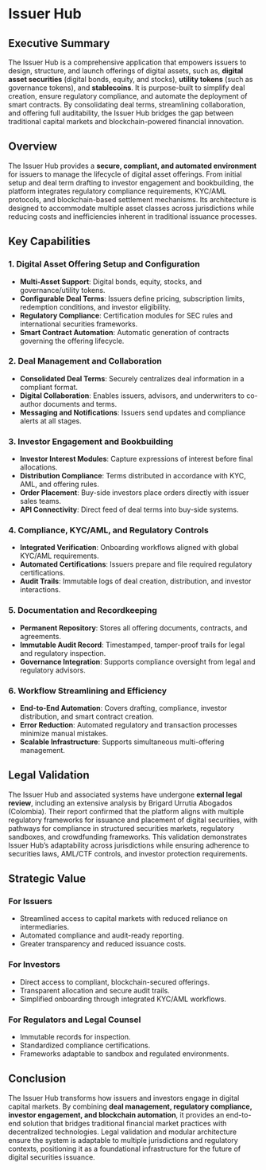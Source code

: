 # Issuer Hub

## Executive Summary

The Issuer Hub is a comprehensive application that empowers issuers to design, structure, and launch offerings of digital assets, such as, **digital asset securities** (digital bonds, equity, and stocks), **utility tokens** (such as governance tokens), and **stablecoins**. It is purpose-built to simplify deal creation, ensure regulatory compliance, and automate the deployment of smart contracts. By consolidating deal terms, streamlining collaboration, and offering full auditability, the Issuer Hub bridges the gap between traditional capital markets and blockchain-powered financial innovation.



## Overview

The Issuer Hub provides a **secure, compliant, and automated environment** for issuers to manage the lifecycle of digital asset offerings. From initial setup and deal term drafting to investor engagement and bookbuilding, the platform integrates regulatory compliance requirements, KYC/AML protocols, and blockchain-based settlement mechanisms. Its architecture is designed to accommodate multiple asset classes across jurisdictions while reducing costs and inefficiencies inherent in traditional issuance processes.



## Key Capabilities

### 1. Digital Asset Offering Setup and Configuration

* **Multi-Asset Support**: Digital bonds, equity, stocks, and governance/utility tokens.
* **Configurable Deal Terms**: Issuers define pricing, subscription limits, redemption conditions, and investor eligibility.
* **Regulatory Compliance**: Certification modules for SEC rules and international securities frameworks.
* **Smart Contract Automation**: Automatic generation of contracts governing the offering lifecycle.

### 2. Deal Management and Collaboration

* **Consolidated Deal Terms**: Securely centralizes deal information in a compliant format.
* **Digital Collaboration**: Enables issuers, advisors, and underwriters to co-author documents and terms.
* **Messaging and Notifications**: Issuers send updates and compliance alerts at all stages.

### 3. Investor Engagement and Bookbuilding

* **Investor Interest Modules**: Capture expressions of interest before final allocations.
* **Distribution Compliance**: Terms distributed in accordance with KYC, AML, and offering rules.
* **Order Placement**: Buy-side investors place orders directly with issuer sales teams.
* **API Connectivity**: Direct feed of deal terms into buy-side systems.

### 4. Compliance, KYC/AML, and Regulatory Controls

* **Integrated Verification**: Onboarding workflows aligned with global KYC/AML requirements.
* **Automated Certifications**: Issuers prepare and file required regulatory certifications.
* **Audit Trails**: Immutable logs of deal creation, distribution, and investor interactions.

### 5. Documentation and Recordkeeping

* **Permanent Repository**: Stores all offering documents, contracts, and agreements.
* **Immutable Audit Record**: Timestamped, tamper-proof trails for legal and regulatory inspection.
* **Governance Integration**: Supports compliance oversight from legal and regulatory advisors.

### 6. Workflow Streamlining and Efficiency

* **End-to-End Automation**: Covers drafting, compliance, investor distribution, and smart contract creation.
* **Error Reduction**: Automated regulatory and transaction processes minimize manual mistakes.
* **Scalable Infrastructure**: Supports simultaneous multi-offering management.



## Legal Validation

The Issuer Hub and associated systems have undergone **external legal review**, including an extensive analysis by Brigard Urrutia Abogados (Colombia). Their report confirmed that the platform aligns with multiple regulatory frameworks for issuance and placement of digital securities, with pathways for compliance in structured securities markets, regulatory sandboxes, and crowdfunding frameworks. This validation demonstrates Issuer Hub’s adaptability across jurisdictions while ensuring adherence to securities laws, AML/CTF controls, and investor protection requirements.



## Strategic Value

### For Issuers

* Streamlined access to capital markets with reduced reliance on intermediaries.
* Automated compliance and audit-ready reporting.
* Greater transparency and reduced issuance costs.

### For Investors

* Direct access to compliant, blockchain-secured offerings.
* Transparent allocation and secure audit trails.
* Simplified onboarding through integrated KYC/AML workflows.

### For Regulators and Legal Counsel

* Immutable records for inspection.
* Standardized compliance certifications.
* Frameworks adaptable to sandbox and regulated environments.



## Conclusion

The Issuer Hub transforms how issuers and investors engage in digital capital markets. By combining **deal management, regulatory compliance, investor engagement, and blockchain automation**, it provides an end-to-end solution that bridges traditional financial market practices with decentralized technologies. Legal validation and modular architecture ensure the system is adaptable to multiple jurisdictions and regulatory contexts, positioning it as a foundational infrastructure for the future of digital securities issuance.
